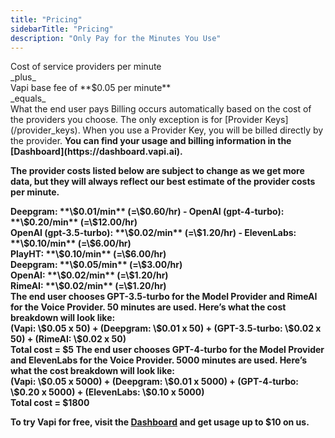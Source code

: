 ```yaml
---
title: "Pricing"
sidebarTitle: "Pricing"
description: "Only Pay for the Minutes You Use"
---
```


<Card title="The Vapi Pricing Formula">
Cost of service providers per minute <br />
_plus_ <br />
Vapi base fee of **$0.05 per minute** <br />
_equals_ <br />
What the end user pays
</Card>

<Accordion title="Billing">
Billing occurs automatically based on the cost of the providers you choose. The only exception is for [Provider Keys](/provider_keys). When you use a Provider Key, you will be billed directly by the provider. <b /> You can find your usage and billing information in the [Dashboard](https://dashboard.vapi.ai).
</Accordion>

The provider costs listed below are subject to change as we get more data, but they will always reflect our best estimate of the provider costs per minute. 


<Accordion title="Transcription Provider Estimates">
  <Card title="Transcription Provider">
    Deepgram: **\$0.01/min** (=\$0.60/hr)
  </Card> 
</Accordion>

<Accordion title="Model Provider Estimates">
  <Card title="Model Provider">
    - OpenAI (gpt-4-turbo): **\$0.20/min** (=\$12.00/hr) <br /> OpenAI (gpt-3.5-turbo):
    **\$0.02/min** (=\$1.20/hr)
  </Card>
</Accordion>

<Accordion title="Voice Provider Estimates">
  <Card title="Voice Provider">
    - ElevenLabs: **\$0.10/min** (=\$6.00/hr) <br /> PlayHT: **\$0.10/min** (=\$6.00/hr)
    <br /> Deepgram: **\$0.05/min** (=\$3.00/hr) <br /> OpenAI: **\$0.02/min** (=\$1.20/hr) <br /> RimeAI: **\$0.02/min** (=\$1.20/hr)
  </Card>
</Accordion>
<br />
<Accordion title="Pricing Example 1">
The end user chooses GPT-3.5-turbo for the Model Provider and RimeAI for the Voice Provider. 50 minutes are used. Here’s what the cost breakdown will look like: <br />
(Vapi: \$0.05 x 50) + (Deepgram: \$0.01 x 50) + (GPT-3.5-turbo: \$0.02 x 50) + (RimeAI: \$0.02 x 50) <br /> Total cost = $5
</Accordion>

<Accordion title="Pricing Example 2">
The end user chooses GPT-4-turbo for the Model Provider and ElevenLabs for the Voice Provider. 5000 minutes are used. Here’s what the cost breakdown will look like: <br />
(Vapi: \$0.05 x 5000) + (Deepgram: \$0.01 x 5000) + (GPT-4-turbo: \$0.20 x 5000) + (ElevenLabs: \$0.10 x 5000) <br /> Total cost = $1800
</Accordion>

To try Vapi for free, visit the [Dashboard](https://dashboard.vapi.ai) and get usage up to $10 on us. 


